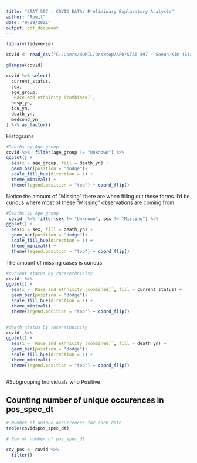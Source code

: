 ```yaml
---
title: "STAT 597 - COVID DATA: Preliminary Exploratory Analysis"
author: "Rumil"
date: "9/29/2021"
output: pdf_document
---
```



```r
library(tidyverse)

covid <- read_csv("C:/Users/RUMIL/Desktop/APU/STAT 597 - Soeun Kim (Statistical Consulting)/COVID19 597.csv", locale = locale(encoding = "Latin1"))

glimpse(covid)

```

```r
covid %>% select(
  current_status,
  sex,
  age_group,
  `Race and ethnicity (combined)`,
  hosp_yn,
  icu_yn,
  death_yn,
  medcond_yn
) %>% as_factor()
```



Histograms

```r
#Deaths by Age group
covid %>%  filter(age_group != "Unknown") %>%
ggplot() +
  aes(x = age_group, fill = death_yn) +
  geom_bar(position = "dodge")+
  scale_fill_hue(direction = 1) +
  theme_minimal() +
  theme(legend.position = "top") + coord_flip()


```
Notice the amount of "Missing" there are when filling out these forms. I'd be curious where most of these "Missing" observations are coming from

```r
#Deaths by Age group
 covid  %>% filter(sex != "Unknown", sex != "Missing") %>%
ggplot() +
  aes(x = sex, fill = death_yn) +
  geom_bar(position = "dodge")+
  scale_fill_hue(direction = 1) +
  theme_minimal() +
  theme(legend.position = "top") + coord_flip()


```
The amount of missing cases is curious.

```r

#current status by race/ethnicity
covid  %>%
ggplot() +
  aes(x = `Race and ethnicity (combined)`, fill = current_status) +
  geom_bar(position = "dodge")+
  scale_fill_hue(direction = 1) +
  theme_minimal() +
  theme(legend.position = "top") + coord_flip()


#death status by race/ethnicity
covid  %>%
ggplot() +
  aes(x = `Race and ethnicity (combined)`, fill = death_yn) +
  geom_bar(position = "dodge")+
  scale_fill_hue(direction = 1) +
  theme_minimal() +
  theme(legend.position = "top") + coord_flip()



```


#Subgrouping Individuals who Positive


## Counting number of unique occurences in pos_spec_dt
```r
# Number of unique occurrences for each date
table(covid$pos_spec_dt)

# Sum of number of pos_spec_dt
```



```r
cov_pos <- covid %>% 
  filter()
```


